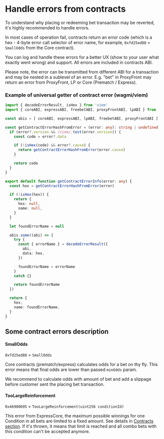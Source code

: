 

# Handle errors from contracts
To understand why placing or redeeming bet transaction may be reverted, it's highly recommended to handle errors.

In most cases of operation fail, contracts return an error code
(which is a hex - 4-byte error call selector of error name, for example, `0xfd25ed88` = `SmallOdds` from the Core contract).

You can log and handle these errors for a better UX (show to your user what exactly went wrong) and support.
All errors are included in contracts ABI.

<Callout type="info">
  Please note, the error can be transmitted from different ABI for a transaction and may be nested in a sublevel of an error.
  E.g. "bet" in ProxyFront may return an error from ProxyFront, LP or Core (Prematch / Express).
</Callout>

### Example of universal getter of contract error (wagmi/viem)

```ts copy filename=getContractErrorInfo.ts
import { decodeErrorResult, isHex } from 'viem'
import { coreABI, expressABI, freebetABI, proxyFrontABI, lpABI } from 'path/to/abi'

const abis = [ coreABI, expressABI, lpABI, freebetABI, proxyFrontABI ]

const getContractErrorHashFromError = (error: any): string | undefined => {
  if (error?.version && /viem/.test(error.version)) {
    const code = error?.data

    if (!isHex(code) && error?.cause) {
      return getContractErrorHashFromError(error.cause)
    }

    return code
  }
}

export default function getContractErrorInfo(error: any) {
  const hex = getContractErrorHashFromError(error)

  if (!isHex(hex)) {
    return {
      hex: null,
      name: null,
    }
  }

  let foundErrorName = null

  abis.some((abi) => {
    try {
      const { errorName } = decodeErrorResult({
        abi,
        data: hex,
      })

      foundErrorName = errorName
    }
    catch {}

    return foundErrorName
  })

  return {
    hex,
    name: foundErrorName,
  }
}
```

## Some contract errors description

#### SmallOdds
`0xfd25ed88` = `SmallOdds`

Core contracts (prematch/express) calculates odds for a bet on thy fly. This error means that final odds are lower than passed `minOdds` param.

We recommend to calculate odds with amount of bet and add a slippage before customer sent the placing bet transaction.

#### TooLargeReinforcement
`0x46980695` = `TooLargeReinforcement(uint256 conditionId)`

This error from ExpressCore, the maximum possible winnings for one Condition in all bets are limited to a fixed amount.
See details in [Contracts section](/contracts/bet-express).
If it's thrown, it means that limit is reached and all combo bets with this condition can't be accepted anymore.
